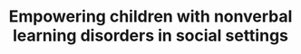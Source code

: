 ---
title: "Empowering children with nonverbal learning disorders in social settings"
description: "Nonverbal learning disorders (NLD) make it difficult for children to <strong>understand social cues and empathize</strong> with others. Clu-Bo is a <strong>social companion</strong> that helps children with NLD strengthen their social awareness."
tags: ["product design", "ui design"]
image: "../../images/covers/Clu-Bo.jpg"
---